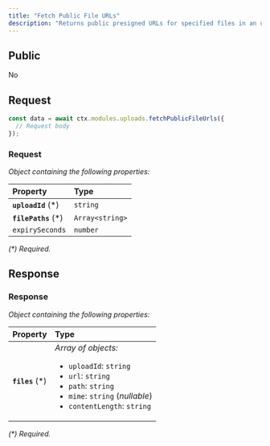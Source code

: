 ```yaml
---
title: "Fetch Public File URLs"
description: "Returns public presigned URLs for specified files in an upload"
---
```


## Public

No

## Request


<RequestExample>

```typescript OpenGB Script
const data = await ctx.modules.uploads.fetchPublicFileUrls({
  // Request body
});
```


</RequestExample>




### Request

_Object containing the following properties:_

| Property             | Type            |
| :------------------- | :-------------- |
| **`uploadId`** (\*)  | `string`        |
| **`filePaths`** (\*) | `Array<string>` |
| `expirySeconds`      | `number`        |

_(\*) Required._


## Response



### Response

_Object containing the following properties:_

| Property         | Type                                                                                                                                                                                     |
| :--------------- | :--------------------------------------------------------------------------------------------------------------------------------------------------------------------------------------- |
| **`files`** (\*) | _Array of objects:_<br /><ul><li>`uploadId`: `string`</li><li>`url`: `string`</li><li>`path`: `string`</li><li>`mime`: `string` (_nullable_)</li><li>`contentLength`: `string`</li></ul> |

_(\*) Required._

